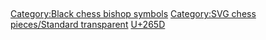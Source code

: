 == {{int:filedesc}} ==
{{Information
|Description=
{{en| Dark bishop on transparent square, default size 45x45}}
{{ru| [[:ru:Шахматы|Шахматная]] фигура чёрный [[:ru:Слон (шахматы)|слон]]. Векторное изображение в прозрачном квадрате, размер по умолчанию 45x45.}}
|Source={{own}} {{Created with Inkscape}}
|Date=2006-12-27
|Author=[[:en:User:Cburnett]]
|Permission=GFDL & BSD & GPL
|other_versions={{DerivativeVersions|Chess edt45.svg}}

}}

== {{int:license-header}} ==
{{self|GFDL|migration=relicense|BSD|GPL}}


[[Category:Black chess bishop symbols]]
[[Category:SVG chess pieces/Standard transparent]]
[[Category:Unicode MiscSymb SVG| U+265D]]